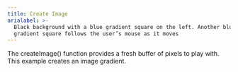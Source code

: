 ```yaml
---
title: Create Image
arialabel: >-
  Black background with a blue gradient square on the left. Another blue
  gradient square follows the user’s mouse as it moves
---
```



The createImage() function provides a fresh buffer of pixels to
play with. This example creates an image gradient.
